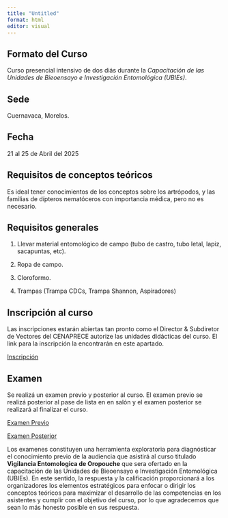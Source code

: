 ```yaml
---
title: "Untitled"
format: html
editor: visual
---
```


## Formato del Curso

Curso presencial intensivo de dos diás durante la *Capacitación de las Unidades de Bieoensayo e Investigación Entomológica (UBIEs)*.


## Sede

Cuernavaca, Morelos.

## Fecha

21 al 25 de Abril del 2025


## Requisitos de conceptos teóricos

Es ideal tener conocimientos de los conceptos sobre los artrópodos, y las familias de dípteros nematóceros con importancia médica, pero no es necesario.


## Requisitos generales

1. Llevar material entomológico de campo (tubo de castro, tubo letal, lapiz, sacapuntas, etc).

2. Ropa de campo.

3. Cloroformo. 

4. Trampas (Trampa CDCs, Trampa Shannon, Aspiradores)

## Inscripción al curso

Las inscripciones estarán abiertas tan pronto como el Director & Subdiretor de Vectores del CENAPRECE autorize las unidades didácticas del curso. El link para la inscripción la encontrarán en este apartado.

[Inscripción]()


## Examen

Se realizá un examen previo y posterior al curso. El examen previo se realizá posterior al pase de lista en en salón y el examen posterior se realizará al finalizar el curso.

[Examen Previo]()

[Examen Posterior]()

Los examenes constituyen una herramienta exploratoria para diagnósticar el conocimiento previo de la audiencia que asistirá al curso titulado **Vigilancia Entomologica de Oropouche** que sera ofertado en la capacitación de las Unidades de Bieoensayo e Investigación Entomológica (UBIEs). En este sentido, la respuesta y la calificación proporcionará a los organizadores los elementos estratégicos para enfocar o dirigir los conceptos teóricos para maximizar el desarrollo de las competencias en los asistentes y cumplir con el objetivo del curso, por lo que agradecemos que sean lo más honesto posible en sus respuesta.
